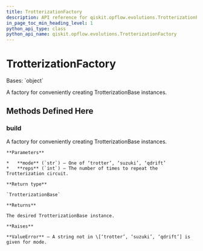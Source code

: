```yaml
---
title: TrotterizationFactory
description: API reference for qiskit.opflow.evolutions.TrotterizationFactory
in_page_toc_min_heading_level: 1
python_api_type: class
python_api_name: qiskit.opflow.evolutions.TrotterizationFactory
---
```


# TrotterizationFactory

<Class id="qiskit.opflow.evolutions.TrotterizationFactory" github="https://github.com/qiskit/qiskit/tree/stable/0.20/qiskit/opflow/evolutions/trotterizations/trotterization_factory.py" signature="TrotterizationFactory">
  Bases: `object`

  A factory for conveniently creating TrotterizationBase instances.

  ## Methods Defined Here

  ### build

  <Function id="qiskit.opflow.evolutions.TrotterizationFactory.build" signature="static TrotterizationFactory.build(mode='trotter', reps=1)">
    A factory for conveniently creating TrotterizationBase instances.

    **Parameters**

    *   **mode** (`str`) – One of ‘trotter’, ‘suzuki’, ‘qdrift’
    *   **reps** (`int`) – The number of times to repeat the Trotterization circuit.

    **Return type**

    `TrotterizationBase`

    **Returns**

    The desired TrotterizationBase instance.

    **Raises**

    **ValueError** – A string not in \[‘trotter’, ‘suzuki’, ‘qdrift’] is given for mode.
  </Function>
</Class>

